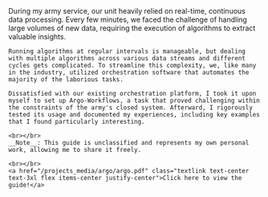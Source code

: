 

<MarkdownLayout headline="Real-time <strong>&nbspData Science Workflows&nbsp</strong> on Kubernetes.">
    During my army service, our unit heavily relied on real-time, continuous data processing. Every few minutes, we faced the challenge of handling large volumes of new data, requiring the execution of algorithms to extract valuable insights.

    Running algorithms at regular intervals is manageable, but dealing with multiple algorithms across various data streams and different cycles gets complicated. To streamline this complexity, we, like many in the industry, utilized orchestration software that automates the majority of the laborious tasks.

    Dissatisfied with our existing orchestration platform, I took it upon myself to set up Argo-Workflows, a task that proved challenging within the constraints of the army's closed system. Afterward, I rigorously tested its usage and documented my experiences, including key examples that I found particularly interesting.

    <br></br>
    __Note__: This guide is unclassified and represents my own personal work, allowing me to share it freely.

    <br></br>
    <a href="/projects_media/argo/argo.pdf" class="textlink text-center text-3xl flex items-center justify-center">Click here to view the guide!</a>
</MarkdownLayout>



